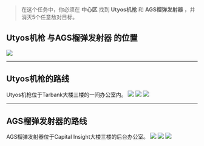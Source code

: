 > 在这个任务中，你必须在 **中心区** 找到 **Utyos机枪** 和 **AGS榴弹发射器** ，并消灭5个任意敌对目标。

## **Utyos机枪 与AGS榴弹发射器 的位置**

![](/tarkov/images/guides/shooting-cans/5ec1face-047d-46ad-8898-2430cb8cade8.webp)

---

## **Utyos机枪的路线**

Utyos机枪位于Tarbank大楼三楼的一间办公室内。
![](/tarkov/images/guides/shooting-cans/d7caa435-7d41-405c-bc4f-d621318b18e7.webp)
![](/tarkov/images/guides/shooting-cans/66bf7ae8-c39e-4a52-a50c-a54bcb0beb8b.webp)
![](/tarkov/images/guides/shooting-cans/5c6badb8-1b15-45f7-b9ec-9ead6bb2e4e4.webp)

---

## **AGS榴弹发射器的路线**

AGS榴弹发射器位于Capital Insight大楼三楼的后台办公室。
![](/tarkov/images/guides/shooting-cans/4f2c045b-7371-463c-a946-966e0671abce.webp)
![](/tarkov/images/guides/shooting-cans/7428a354-56a0-48ec-ad16-f63fe90bda14.webp)
![](/tarkov/images/guides/shooting-cans/c88cf05a-ad8e-44d0-ba5b-517c7c04a0a3.webp)
